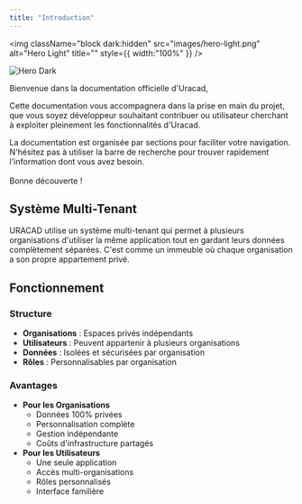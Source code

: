 ```yaml
---
title: "Introduction"
---
```


<img
  className="block dark:hidden"
  src="images/hero-light.png"
  alt="Hero Light"
  title=""
  style={{ width:"100%" }}
/>

<img
  className="hidden dark:block"
  src="/hero-dark.png"
  alt="Hero Dark"
  title={true}
/>

Bienvenue dans la documentation officielle d'Uracad,

Cette documentation vous accompagnera dans la prise en main du projet, que vous soyez développeur souhaitant contribuer ou utilisateur cherchant à exploiter pleinement les fonctionnalités d'Uracad.

La documentation est organisée par sections pour faciliter votre navigation. N'hésitez pas à utiliser la barre de recherche pour trouver rapidement l'information dont vous avez besoin. \
\
Bonne découverte \!

## **Système Multi-Tenant**

URACAD utilise un système multi-tenant qui permet à plusieurs organisations d'utiliser la même application tout en gardant leurs données complètement séparées. C'est comme un immeuble où chaque organisation a son propre appartement privé.

## **Fonctionnement**

### **Structure**

- **Organisations** : Espaces privés indépendants
- **Utilisateurs** : Peuvent appartenir à plusieurs organisations
- **Données** : Isolées et sécurisées par organisation
- **Rôles** : Personnalisables par organisation

### **Avantages**

- **Pour les Organisations**
  - Données 100% privées
  - Personnalisation complète
  - Gestion indépendante
  - Coûts d'infrastructure partagés
- **Pour les Utilisateurs**
  - Une seule application
  - Accès multi-organisations
  - Rôles personnalisés
  - Interface familière